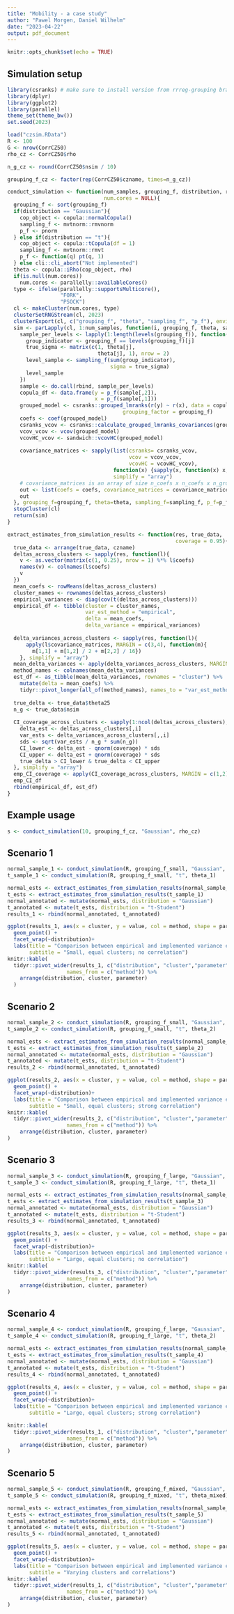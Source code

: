 ```yaml
---
title: "Mobility - a case study"
author: "Pawel Morgen, Daniel Wilhelm"
date: "2023-04-22"
output: pdf_document
---
```


```r
knitr::opts_chunk$set(echo = TRUE)
```

## Simulation setup

```r
library(csranks) # make sure to install version from rrreg-grouping branch
library(dplyr)
library(ggplot2)
library(parallel)
theme_set(theme_bw())
set.seed(2023)

load("czsim.RData")
R <- 100
G <- nrow(CorrCZ50)
rho_cz <- CorrCZ50$rho

n_g_cz <- round(CorrCZ50$nsim / 10)

grouping_f_cz <- factor(rep(CorrCZ50$czname, times=n_g_cz))

conduct_simulation <- function(num_samples, grouping_f, distribution, rho,
                               num.cores = NULL){
  grouping_f <- sort(grouping_f)
  if(distribution == "Gaussian"){
    cop_object <- copula::normalCopula()
    sampling_f <- mvtnorm::rmvnorm
    p_f <- pnorm
  } else if(distribution == "t"){
    cop_object <- copula::tCopula(df = 1)
    sampling_f <- mvtnorm::rmvt
    p_f <- function(q) pt(q, 1)
  } else cli::cli_abort("Not implemented")
  theta <- copula::iRho(cop_object, rho)
  if(is.null(num.cores))
    num.cores <- parallelly::availableCores()
  type <- ifelse(parallelly::supportsMulticore(),
                 "FORK",
                 "PSOCK")
  cl <- makeCluster(num.cores, type)
  clusterSetRNGStream(cl, 2023)
  clusterExport(cl, c("grouping_f", "theta", "sampling_f", "p_f"), envir = environment())
  sim <- parLapply(cl, 1:num_samples, function(i, grouping_f, theta, sampling_f, p_f){
    sample_per_levels <- lapply(1:length(levels(grouping_f)), function(j){
      group_indicator <- grouping_f == levels(grouping_f)[j]
      true_sigma <- matrix(c(1, theta[j],
                             theta[j], 1), nrow = 2)
      level_sample <- sampling_f(sum(group_indicator), 
                                 sigma = true_sigma)
      level_sample
    })
    sample <- do.call(rbind, sample_per_levels)
    copula_df <- data.frame(y = p_f(sample[,2]),
                            x = p_f(sample[,1]))
    grouped_model <- csranks::grouped_lmranks(r(y) ~ r(x), data = copula_df, 
                                     grouping_factor = grouping_f)
    coefs <- coef(grouped_model)
    csranks_vcov <- csranks::calculate_grouped_lmranks_covariances(grouped_model)
    vcov_vcov <- vcov(grouped_model)
    vcovHC_vcov <- sandwich::vcovHC(grouped_model)
    
    covariance_matrices <- sapply(list(csranks= csranks_vcov,
                                       vcov = vcov_vcov,
                                       vcovHC = vcovHC_vcov), 
                                  function(x) {sapply(x, function(x) x, simplify = "array")}, 
                                  simplify = "array")
    # covariance_matrices is an array of size n_coefs x n_coefs x n_groups x n_vcov_methods
    out <- list(coefs = coefs, covariance_matrices = covariance_matrices)
    out
  }, grouping_f=grouping_f, theta=theta, sampling_f=sampling_f, p_f=p_f)
  stopCluster(cl)
  return(sim)
}

extract_estimates_from_simulation_results <- function(res, true_data,
                                                      coverage = 0.95){
  true_data <- arrange(true_data, czname)
  deltas_across_clusters <- sapply(res, function(l){
    v <- as.vector(matrix(c(1, 0.25), nrow = 1) %*% l$coefs)
    names(v) <- colnames(l$coefs)
    v
  })
  mean_coefs <- rowMeans(deltas_across_clusters)
  cluster_names <- rownames(deltas_across_clusters)
  empirical_variances <- diag(cov(t(deltas_across_clusters)))
  empirical_df <- tibble(cluster = cluster_names,
                         var_est_method = "empirical",
                         delta = mean_coefs,
                         delta_variance = empirical_variances)
  
  delta_variances_across_clusters <- sapply(res, function(l){
      apply(l$covariance_matrices, MARGIN = c(3,4), function(m){
        m[1,1] + m[1,2] / 2 + m[2,2] / 16})
    }, simplify = "array")
  mean_delta_variances <- apply(delta_variances_across_clusters, MARGIN = c(1,2), FUN = mean)
  method_names <- colnames(mean_delta_variances)
  est_df <- as_tibble(mean_delta_variances, rownames = "cluster") %>%
    mutate(delta = mean_coefs) %>%
    tidyr::pivot_longer(all_of(method_names), names_to = "var_est_method", values_to = "delta_variance")
  
  true_delta <- true_data$theta25
  n_g <- true_data$nsim
  
  CI_coverage_across_clusters <- sapply(1:ncol(deltas_across_clusters), function(i){
    delta_est <- deltas_across_clusters[,i]
    var_ests <- delta_variances_across_clusters[,,i]
    sds <- sqrt(var_ests / n_g * sum(n_g))
    CI_lower <- delta_est - qnorm(coverage) * sds
    CI_upper <- delta_est + qnorm(coverage) * sds
    true_delta > CI_lower & true_delta < CI_upper
  }, simplify = "array")
  emp_CI_coverage <- apply(CI_coverage_across_clusters, MARGIN = c(1,2), mean)
  emp_CI_df
  rbind(empirical_df, est_df)
}
```

## Example usage

```r
s <- conduct_simulation(10, grouping_f_cz, "Gaussian", rho_cz)
```

## Scenario 1

```r
normal_sample_1 <- conduct_simulation(R, grouping_f_small, "Gaussian", theta_1)
t_sample_1 <- conduct_simulation(R, grouping_f_small, "t", theta_1)
```

```r
normal_ests <- extract_estimates_from_simulation_results(normal_sample_1)
t_ests <- extract_estimates_from_simulation_results(t_sample_1)
normal_annotated <- mutate(normal_ests, distribution = "Gaussian")
t_annotated <- mutate(t_ests, distribution = "t-Student")
results_1 <- rbind(normal_annotated, t_annotated)
```

```r

ggplot(results_1, aes(x = cluster, y = value, col = method, shape = parameter)) +
  geom_point() +
  facet_wrap(~distribution)+
  labs(title = "Comparison between empirical and implemented variance estimates",
       subtitle = "Small, equal clusters; no correlation")
knitr::kable(
  tidyr::pivot_wider(results_1, c("distribution", "cluster","parameter"), 
                   names_from = c("method")) %>%
    arrange(distribution, cluster, parameter)
  )
```

## Scenario 2

```r
normal_sample_2 <- conduct_simulation(R, grouping_f_small, "Gaussian", theta_2)
t_sample_2 <- conduct_simulation(R, grouping_f_small, "t", theta_2)
```

```r
normal_ests <- extract_estimates_from_simulation_results(normal_sample_2)
t_ests <- extract_estimates_from_simulation_results(t_sample_2)
normal_annotated <- mutate(normal_ests, distribution = "Gaussian")
t_annotated <- mutate(t_ests, distribution = "t-Student")
results_2 <- rbind(normal_annotated, t_annotated)
```

```r

ggplot(results_2, aes(x = cluster, y = value, col = method, shape = parameter)) +
  geom_point() +
  facet_wrap(~distribution)+
  labs(title = "Comparison between empirical and implemented variance estimates",
       subtitle = "Small, equal clusters; strong correlation")
knitr::kable(
  tidyr::pivot_wider(results_2, c("distribution", "cluster","parameter"), 
                   names_from = c("method")) %>%
    arrange(distribution, cluster, parameter)
)
```

## Scenario 3

```r
normal_sample_3 <- conduct_simulation(R, grouping_f_large, "Gaussian", theta_1)
t_sample_3 <- conduct_simulation(R, grouping_f_large, "t", theta_1)
```

```r
normal_ests <- extract_estimates_from_simulation_results(normal_sample_3)
t_ests <- extract_estimates_from_simulation_results(t_sample_3)
normal_annotated <- mutate(normal_ests, distribution = "Gaussian")
t_annotated <- mutate(t_ests, distribution = "t-Student")
results_3 <- rbind(normal_annotated, t_annotated)
```

```r
ggplot(results_3, aes(x = cluster, y = value, col = method, shape = parameter)) +
  geom_point() +
  facet_wrap(~distribution)+
  labs(title = "Comparison between empirical and implemented variance estimates",
       subtitle = "Large, equal clusters; no correlation")
knitr::kable(
  tidyr::pivot_wider(results_3, c("distribution", "cluster","parameter"), 
                   names_from = c("method")) %>%
    arrange(distribution, cluster, parameter)
)
```

## Scenario 4

```r
normal_sample_4 <- conduct_simulation(R, grouping_f_large, "Gaussian", theta_2)
t_sample_4 <- conduct_simulation(R, grouping_f_large, "t", theta_2)
```

```r
normal_ests <- extract_estimates_from_simulation_results(normal_sample_4)
t_ests <- extract_estimates_from_simulation_results(t_sample_4)
normal_annotated <- mutate(normal_ests, distribution = "Gaussian")
t_annotated <- mutate(t_ests, distribution = "t-Student")
results_4 <- rbind(normal_annotated, t_annotated)
```

```r
ggplot(results_4, aes(x = cluster, y = value, col = method, shape = parameter)) +
  geom_point() +
  facet_wrap(~distribution)+
  labs(title = "Comparison between empirical and implemented variance estimates",
       subtitle = "Large, equal clusters; strong correlation")

knitr::kable(
  tidyr::pivot_wider(results_1, c("distribution", "cluster","parameter"), 
                   names_from = c("method")) %>%
    arrange(distribution, cluster, parameter)
)
```

## Scenario 5

```r
normal_sample_5 <- conduct_simulation(R, grouping_f_mixed, "Gaussian", theta_mixed)
t_sample_5 <- conduct_simulation(R, grouping_f_mixed, "t", theta_mixed)
```

```r
normal_ests <- extract_estimates_from_simulation_results(normal_sample_5)
t_ests <- extract_estimates_from_simulation_results(t_sample_5)
normal_annotated <- mutate(normal_ests, distribution = "Gaussian")
t_annotated <- mutate(t_ests, distribution = "t-Student")
results_5 <- rbind(normal_annotated, t_annotated)
```

```r
ggplot(results_5, aes(x = cluster, y = value, col = method, shape = parameter)) +
  geom_point() +
  facet_wrap(~distribution)+
  labs(title = "Comparison between empirical and implemented variance estimates",
       subtitle = "Varying clusters and correlations")
knitr::kable(
  tidyr::pivot_wider(results_1, c("distribution", "cluster","parameter"), 
                   names_from = c("method")) %>%
    arrange(distribution, cluster, parameter)
)
```